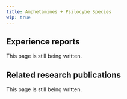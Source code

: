 ---
title: Amphetamines + Psilocybe Species
wip: true
---

## Experience reports

This page is still being written.

## Related research publications

This page is still being written.

